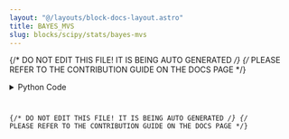 ```yaml
---
layout: "@/layouts/block-docs-layout.astro"
title: BAYES_MVS
slug: blocks/scipy/stats/bayes-mvs
---
```


{/* DO NOT EDIT THIS FILE! IT IS BEING AUTO GENERATED */}
{/* PLEASE REFER TO THE CONTRIBUTION GUIDE ON THE DOCS PAGE */}


<PythonDocsDisplay docstring={docstring} />
<details>
<summary>Python Code</summary>



<Code code={pythonCode} lang="py" wrap theme="dracula" />

[Find this Flojoy Block on GitHub](https://github.com/flojoy-ai/blocks/blob/main/blocks/SCIPY/STATS/BAYES_MVS/BAYES_MVS.py)

</details>

{/* DO NOT EDIT THIS FILE! IT IS BEING AUTO GENERATED */}
{/* PLEASE REFER TO THE CONTRIBUTION GUIDE ON THE DOCS PAGE */}
